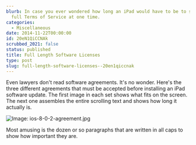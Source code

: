 ```yaml
---
blurb: In case you ever wondered how long an iPad would have to be to show the
  full Terms of Service at one time.
categories:
  - Miscellaneous
date: 2014-11-22T00:00:00
id: 20eN1QiCCNAk
scrubbed_2021: false
status: published
title: Full Length Software Licenses
type: post
slug: full-length-software-licenses--20en1qiccnak
---
```


Even lawyers don't read software agreements. It's no wonder. Here's the three different agreements that must be accepted before installing an iPad software update. The first image in each set shows what fits on the screen. The next one assembles the entire scrolling text and shows how long it actually is. 

![Image: ios-8-0-2-agreement.jpg](/ios-8-0-2-agreement.jpg) 

Most amusing is the dozen or so paragraphs that are written in all caps to show how important they are.